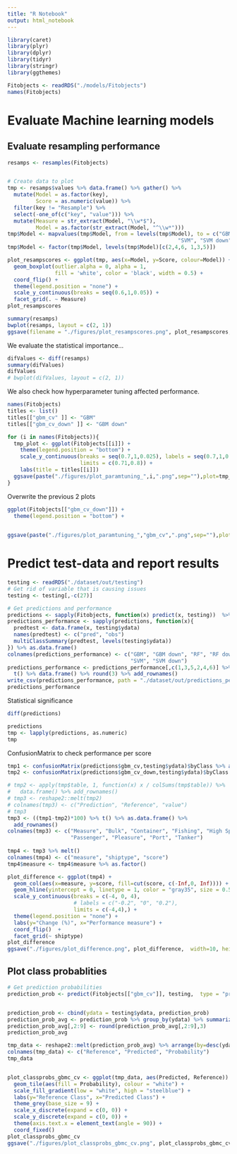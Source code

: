 ```yaml
---
title: "R Notebook"
output: html_notebook
---
```


```r
library(caret)
library(plyr)
library(dplyr)
library(tidyr)
library(stringr)
library(ggthemes)
```

```r
Fitobjects <- readRDS("./models/Fitobjects")
names(Fitobjects)
```

# Evaluate Machine learning models

## Evaluate resampling performance
```r
resamps <- resamples(Fitobjects)


# Create data to plot
tmp <- resamps$values %>% data.frame() %>% gather() %>%
  mutate(Model = as.factor(key),
         Score = as.numeric(value)) %>% 
  filter(key != "Resample") %>% 
  select(-one_of(c("key", "value"))) %>% 
  mutate(Measure = str_extract(Model, "\\w*$"),
         Model = as.factor(str_extract(Model, "^\\w*"))) 
tmp$Model <- mapvalues(tmp$Model, from = levels(tmp$Model), to = c("GBM", "GBM down", "RF", "RF down",
                                                      "SVM", "SVM down"))
tmp$Model <- factor(tmp$Model, levels(tmp$Model)[c(2,4,6, 1,3,5)])

plot_resampscores <- ggplot(tmp, aes(x=Model, y=Score, colour=Model)) +
  geom_boxplot(outlier.alpha = 0, alpha = 1, 
               fill = 'white', color = 'black', width = 0.5) +
  coord_flip() +
  theme(legend.position = "none") +
  scale_y_continuous(breaks = seq(0.6,1,0.05)) +
  facet_grid(. ~ Measure)
plot_resampscores

summary(resamps)
bwplot(resamps, layout = c(2, 1))
ggsave(filename = "./figures/plot_resampscores.png", plot_resampscores, width = 10, height = 4)
```

We evaluate the statistical importance...
```r
difValues <- diff(resamps)
summary(difValues)
difValues
# bwplot(difValues, layout = c(2, 1))
```

We also check how hyperparameter tuning affected performance. 
```r
names(Fitobjects)
titles <- list()
titles[["gbm_cv" ]] <- "GBM"
titles[["gbm_cv_down" ]] <- "GBM down"

for (i in names(Fitobjects)){
  tmp_plot <- ggplot(Fitobjects[[i]]) + 
    theme(legend.position = "bottom") +
    scale_y_continuous(breaks = seq(0.7,1,0.025), labels = seq(0.7,1,0.025),
                       limits = c(0.71,0.8)) +
    labs(title = titles[[i]])
  ggsave(paste("./figures/plot_paramtuning_",i,".png",sep=""),plot=tmp_plot)
}
```
Overwrite the previous 2 plots
```r
ggplot(Fitobjects[["gbm_cv_down"]]) + 
  theme(legend.position = "bottom") + 
  

ggsave(paste("./figures/plot_paramtuning_","gbm_cv",".png",sep=""),plot=tmp1)
```



# Predict test-data and report results

```r
testing <- readRDS("./dataset/out/testing")
# Get rid of variable that is causing issues
testing <- testing[,-c(27)]

# Get predictions and performance
predictions <- sapply(Fitobjects, function(x) predict(x, testing))  %>% as.data.frame()
predictions_performance <- sapply(predictions, function(x){
  predtest <- data.frame(x, testing$ydata)
  names(predtest) <- c("pred", "obs")
  multiClassSummary(predtest, levels(testing$ydata))
}) %>% as.data.frame() 
colnames(predictions_performance) <- c("GBM", "GBM down", "RF", "RF down",
                                       "SVM", "SVM down")
predictions_performance <- predictions_performance[,c(1,3,5,2,4,6)] %>% 
  t() %>% data.frame() %>% round(3) %>% add_rownames()
write_csv(predictions_performance, path = "./dataset/out/predictions_performance.csv")
predictions_performance
```
Statistical significance
```r
diff(predictions)

predictions
tmp <- lapply(predictions, as.numeric)
tmp
```

ConfusionMatrix to check performance per score
```r
tmp1 <- confusionMatrix(predictions$gbm_cv,testing$ydata)$byClass %>% as.data.frame()
tmp2 <- confusionMatrix(predictions$gbm_cv_down,testing$ydata)$byClass %>% as.data.frame()

# tmp2 <- apply(tmp$table, 1, function(x) x / colSums(tmp$table)) %>%
#   data.frame() %>% add_rownames()
# tmp3 <- reshape2::melt(tmp2)
# colnames(tmp3) <- c("Prediction", "Reference", "value")
# tmp3
tmp3 <- ((tmp1-tmp2)*100) %>% t() %>% as.data.frame() %>% 
  add_rownames() 
colnames(tmp3) <- c("Measure", "Bulk", "Container", "Fishing", "High Speed", 
                    "Passenger", "Pleasure", "Port", "Tanker")
  
tmp4 <- tmp3 %>% melt()
colnames(tmp4) <- c("measure", "shiptype", "score")
tmp4$measure <- tmp4$measure %>% as.factor()

plot_difference <- ggplot(tmp4) +
  geom_col(aes(x=measure, y=score, fill=cut(score, c(-Inf,0, Inf)))) +
  geom_hline(yintercept = 0, linetype = 1, color = "gray35", size = 0.5) +
  scale_y_continuous(breaks = c(-4, 0, 4), 
                     # labels = c("-0.2", "0", "0.2"), 
                     limits = c(-4,4),) +
  theme(legend.position = "none") +
  labs(y="Change (%)", x="Performance measure") +
  coord_flip()  +
  facet_grid(~ shiptype)
plot_difference 
ggsave("./figures/plot_difference.png", plot_difference,  width=10, height=3)
```

##  Plot class probablities
```r
# Get prediction probabilities
prediction_prob <- predict(Fitobjects[["gbm_cv"]], testing,  type = "prob")


prediction_prob <- cbind(ydata = testing$ydata, prediction_prob)
prediction_prob_avg <- prediction_prob %>% group_by(ydata) %>% summarize_all(mean)
prediction_prob_avg[,2:9] <- round(prediction_prob_avg[,2:9],3)
prediction_prob_avg

tmp_data <- reshape2::melt(prediction_prob_avg) %>% arrange(by=desc(ydata))
colnames(tmp_data) <- c("Reference", "Predicted", "Probability")
tmp_data


plot_classprobs_gbmc_cv <- ggplot(tmp_data, aes(Predicted, Reference)) + 
  geom_tile(aes(fill = Probability), colour = "white") +
  scale_fill_gradient(low = "white", high = "steelblue") +
  labs(y="Reference Class", x="Predicted Class") +
  theme_grey(base_size = 9) + 
  scale_x_discrete(expand = c(0, 0)) +
  scale_y_discrete(expand = c(0, 0)) + 
  theme(axis.text.x = element_text(angle = 90)) + 
  coord_fixed()
plot_classprobs_gbmc_cv
ggsave("./figures/plot_classprobs_gbmc_cv.png", plot_classprobs_gbmc_cv, width=5, height=5)
```

```r


```

